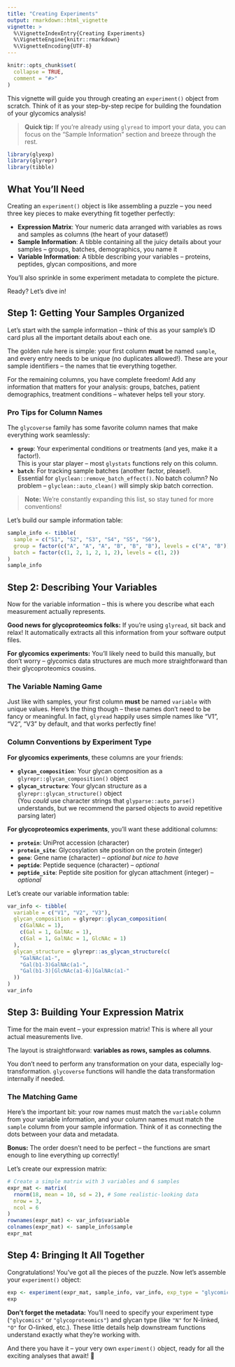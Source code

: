 ```yaml
---
title: "Creating Experiments"
output: rmarkdown::html_vignette
vignette: >
  %\VignetteIndexEntry{Creating Experiments}
  %\VignetteEngine{knitr::rmarkdown}
  %\VignetteEncoding{UTF-8}
---
```


```r
knitr::opts_chunk$set(
  collapse = TRUE,
  comment = "#>"
)
```

This vignette will guide you through creating an `experiment()` object from scratch.
Think of it as your step-by-step recipe for building the foundation of your glycomics analysis!

> **Quick tip:** If you're already using `glyread` to import your data,
you can focus on the "Sample Information" section and breeze through the rest.

```r
library(glyexp)
library(glyrepr)
library(tibble)
```

## What You'll Need

Creating an `experiment()` object is like assembling a puzzle –
you need three key pieces to make everything fit together perfectly:

- **Expression Matrix**: Your numeric data arranged with variables as rows and samples as columns (the heart of your dataset!)
- **Sample Information**: A tibble containing all the juicy details about your samples – groups, batches, demographics, you name it
- **Variable Information**: A tibble describing your variables – proteins, peptides, glycan compositions, and more

You'll also sprinkle in some experiment metadata to complete the picture.

Ready? Let's dive in!

## Step 1: Getting Your Samples Organized

Let's start with the sample information – 
think of this as your sample's ID card plus all the important details about each one.

The golden rule here is simple: your first column **must** be named `sample`,
and every entry needs to be unique (no duplicates allowed!).
These are your sample identifiers – the names that tie everything together.

For the remaining columns, you have complete freedom!
Add any information that matters for your analysis: groups, batches, patient demographics, treatment conditions –
whatever helps tell your story.

### Pro Tips for Column Names

The `glycoverse` family has some favorite column names that make everything work seamlessly:

- **`group`**: Your experimental conditions or treatments (and yes, make it a factor!).  
  This is your star player – most `glystats` functions rely on this column.
- **`batch`**: For tracking sample batches (another factor, please!).  
  Essential for `glyclean::remove_batch_effect()`.
  No batch column? No problem – `glyclean::auto_clean()` will simply skip batch correction.

> **Note:** We're constantly expanding this list, so stay tuned for more conventions!

Let's build our sample information table:

```r
sample_info <- tibble(
  sample = c("S1", "S2", "S3", "S4", "S5", "S6"),
  group = factor(c("A", "A", "A", "B", "B", "B"), levels = c("A", "B")),
  batch = factor(c(1, 2, 1, 2, 1, 2), levels = c(1, 2))
)
sample_info
```

## Step 2: Describing Your Variables

Now for the variable information – this is where you describe what each measurement actually represents.

**Good news for glycoproteomics folks:** If you're using `glyread`, sit back and relax!
It automatically extracts all this information from your software output files.

**For glycomics experiments:** You'll likely need to build this manually, but don't worry –
glycomics data structures are much more straightforward than their glycoproteomics cousins.

### The Variable Naming Game

Just like with samples, your first column **must** be named `variable` with unique values.
Here's the thing though – these names don't need to be fancy or meaningful.
In fact, `glyread` happily uses simple names like "V1", "V2", "V3" by default, and that works perfectly fine!

### Column Conventions by Experiment Type

**For glycomics experiments**, these columns are your friends:

- **`glycan_composition`**: Your glycan composition as a `glyrepr::glycan_composition()` object
- **`glycan_structure`**: Your glycan structure as a `glyrepr::glycan_structure()` object  
  (You *could* use character strings that `glyparse::auto_parse()` understands,
  but we recommend the parsed objects to avoid repetitive parsing later)

**For glycoproteomics experiments**, you'll want these additional columns:

- **`protein`**: UniProt accession (character)
- **`protein_site`**: Glycosylation site position on the protein (integer)
- **`gene`**: Gene name (character) – *optional but nice to have*
- **`peptide`**: Peptide sequence (character) – *optional*
- **`peptide_site`**: Peptide site position for glycan attachment (integer) – *optional*

Let's create our variable information table:

```r
var_info <- tibble(
  variable = c("V1", "V2", "V3"),
  glycan_composition = glyrepr::glycan_composition(
    c(GalNAc = 1),
    c(Gal = 1, GalNAc = 1),
    c(Gal = 1, GalNAc = 1, GlcNAc = 1)
  ),
  glycan_structure = glyrepr::as_glycan_structure(c(
    "GalNAc(a1-",
    "Gal(b1-3)GalNAc(a1-",
    "Gal(b1-3)[GlcNAc(a1-6)]GalNAc(a1-"
  ))
)
var_info
```

## Step 3: Building Your Expression Matrix

Time for the main event – your expression matrix! This is where all your actual measurements live.

The layout is straightforward: **variables as rows, samples as columns**.

You don't need to perform any transformation on your data, especially log-transformation.
`glycoverse` functions will handle the data transformation internally if needed.

### The Matching Game

Here's the important bit: your row names must match the `variable` column from your variable information,
and your column names must match the `sample` column from your sample information.
Think of it as connecting the dots between your data and metadata.

**Bonus:** The order doesn't need to be perfect – the functions are smart enough to line everything up correctly!

Let's create our expression matrix:

```r
# Create a simple matrix with 3 variables and 6 samples
expr_mat <- matrix(
  rnorm(18, mean = 10, sd = 2), # Some realistic-looking data
  nrow = 3, 
  ncol = 6
)
rownames(expr_mat) <- var_info$variable
colnames(expr_mat) <- sample_info$sample
expr_mat
```

## Step 4: Bringing It All Together

Congratulations! You've got all the pieces of the puzzle. Now let's assemble your `experiment()` object:

```r
exp <- experiment(expr_mat, sample_info, var_info, exp_type = "glycomics", glycan_type = "N")
exp
```

**Don't forget the metadata:** You'll need to specify your experiment type (`"glycomics"` or `"glycoproteomics"`) and
glycan type (like `"N"` for N-linked, `"O"` for O-linked, etc.).
These little details help downstream functions understand exactly what they're working with.

And there you have it – your very own `experiment()` object, ready for all the exciting analyses that await! 🎉
